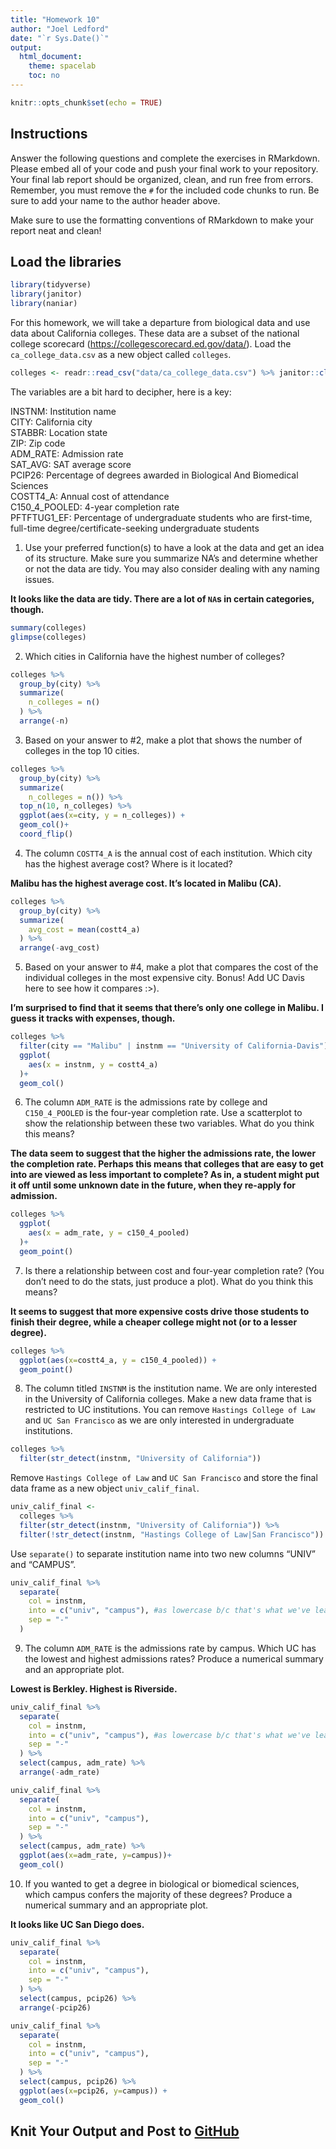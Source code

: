 ```yaml
---
title: "Homework 10"
author: "Joel Ledford"
date: "`r Sys.Date()`"
output:
  html_document:
    theme: spacelab
    toc: no
---
```


```r
knitr::opts_chunk$set(echo = TRUE)
```

## Instructions

Answer the following questions and complete the exercises in RMarkdown. Please embed all of your code and push your final work to your repository. Your final lab report should be organized, clean, and run free from errors. Remember, you must remove the `#` for the included code chunks to run. Be sure to add your name to the author header above.

Make sure to use the formatting conventions of RMarkdown to make your report neat and clean!

## Load the libraries

```r
library(tidyverse)
library(janitor)
library(naniar)
```

For this homework, we will take a departure from biological data and use data about California colleges. These data are a subset of the national college scorecard (<https://collegescorecard.ed.gov/data/>). Load the `ca_college_data.csv` as a new object called `colleges`.

```r
colleges <- readr::read_csv("data/ca_college_data.csv") %>% janitor::clean_names()
```

The variables are a bit hard to decipher, here is a key:

INSTNM: Institution name\
CITY: California city\
STABBR: Location state\
ZIP: Zip code\
ADM_RATE: Admission rate\
SAT_AVG: SAT average score\
PCIP26: Percentage of degrees awarded in Biological And Biomedical Sciences\
COSTT4_A: Annual cost of attendance\
C150_4_POOLED: 4-year completion rate\
PFTFTUG1_EF: Percentage of undergraduate students who are first-time, full-time degree/certificate-seeking undergraduate students

1.  Use your preferred function(s) to have a look at the data and get an idea of its structure. Make sure you summarize NA's and determine whether or not the data are tidy. You may also consider dealing with any naming issues. 

**It looks like the data are tidy. There are a lot of `NA`s in certain categories, though.**

```r
summary(colleges)
glimpse(colleges)
```

2.  Which cities in California have the highest number of colleges?

```r
colleges %>% 
  group_by(city) %>% 
  summarize(
    n_colleges = n()
  ) %>% 
  arrange(-n)
```

3.  Based on your answer to #2, make a plot that shows the number of colleges in the top 10 cities.

```r
colleges %>% 
  group_by(city) %>% 
  summarize(
    n_colleges = n()) %>% 
  top_n(10, n_colleges) %>% 
  ggplot(aes(x=city, y = n_colleges)) +
  geom_col()+
  coord_flip()
```

4.  The column `COSTT4_A` is the annual cost of each institution. Which city has the highest average cost? Where is it located? 

**Malibu has the highest average cost. It's located in Malibu (CA).**

```r
colleges %>% 
  group_by(city) %>% 
  summarize(
    avg_cost = mean(costt4_a)
  ) %>% 
  arrange(-avg_cost)
```

5.  Based on your answer to #4, make a plot that compares the cost of the individual colleges in the most expensive city. Bonus! Add UC Davis here to see how it compares :\>).

**I'm surprised to find that it seems that there's only one college in Malibu. I guess it tracks with expenses, though.**

```r
colleges %>% 
  filter(city == "Malibu" | instnm == "University of California-Davis") %>% 
  ggplot(
    aes(x = instnm, y = costt4_a)
  )+
  geom_col()
```

6.  The column `ADM_RATE` is the admissions rate by college and `C150_4_POOLED` is the four-year completion rate. Use a scatterplot to show the relationship between these two variables. What do you think this means?

**The data seem to suggest that the higher the admissions rate, the lower the completion rate. Perhaps this means that colleges that are easy to get into are viewed as less important to complete? As in, a student might put it off until some unknown date in the future, when they re-apply for admission.**

```r
colleges %>% 
  ggplot(
    aes(x = adm_rate, y = c150_4_pooled)
  )+
  geom_point()
```

7.  Is there a relationship between cost and four-year completion rate? (You don't need to do the stats, just produce a plot). What do you think this means?

**It seems to suggest that more expensive costs drive those students to finish their degree, while a cheaper college might not (or to a lesser degree).**

```r
colleges %>% 
  ggplot(aes(x=costt4_a, y = c150_4_pooled)) +
  geom_point()
```

8.  The column titled `INSTNM` is the institution name. We are only interested in the University of California colleges. Make a new data frame that is restricted to UC institutions. You can remove `Hastings College of Law` and `UC San Francisco` as we are only interested in undergraduate institutions.

```r
colleges %>% 
  filter(str_detect(instnm, "University of California"))
```

Remove `Hastings College of Law` and `UC San Francisco` and store the final data frame as a new object `univ_calif_final`.

```r
univ_calif_final <- 
  colleges %>% 
  filter(str_detect(instnm, "University of California")) %>% 
  filter(!str_detect(instnm, "Hastings College of Law|San Francisco"))
```

Use `separate()` to separate institution name into two new columns "UNIV" and "CAMPUS".

```r
univ_calif_final %>% 
  separate(
    col = instnm,
    into = c("univ", "campus"), #as lowercase b/c that's what we've learned so far
    sep = "-"
  )
```

9.  The column `ADM_RATE` is the admissions rate by campus. Which UC has the lowest and highest admissions rates? Produce a numerical summary and an appropriate plot.

**Lowest is Berkley. Highest is Riverside.**

```r
univ_calif_final %>% 
  separate(
    col = instnm,
    into = c("univ", "campus"), #as lowercase b/c that's what we've learned so far
    sep = "-"
  ) %>% 
  select(campus, adm_rate) %>% 
  arrange(-adm_rate)

univ_calif_final %>% 
  separate(
    col = instnm,
    into = c("univ", "campus"), 
    sep = "-"
  ) %>% 
  select(campus, adm_rate) %>% 
  ggplot(aes(x=adm_rate, y=campus))+
  geom_col()
```

10. If you wanted to get a degree in biological or biomedical sciences, which campus confers the majority of these degrees? Produce a numerical summary and an appropriate plot.

**It looks like UC San Diego does.**

```r
univ_calif_final %>% 
  separate(
    col = instnm,
    into = c("univ", "campus"), 
    sep = "-"
  ) %>% 
  select(campus, pcip26) %>% 
  arrange(-pcip26)

univ_calif_final %>% 
  separate(
    col = instnm,
    into = c("univ", "campus"), 
    sep = "-"
  ) %>% 
  select(campus, pcip26) %>% 
  ggplot(aes(x=pcip26, y=campus)) +
  geom_col()
```

## Knit Your Output and Post to [GitHub](https://github.com/FRS417-DataScienceBiologists)
